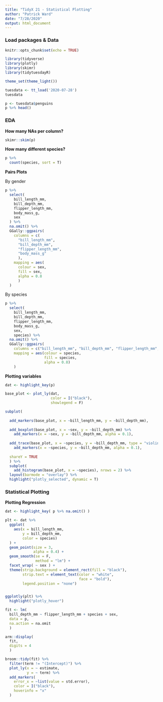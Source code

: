 ```yaml
---
title: "TidyX 21 - Statistical Plotting"
author: "Patrick Ward"
date: "7/28/2020"
output: html_document
---
```



### Load packages & Data

```r
knitr::opts_chunk$set(echo = TRUE)

library(tidyverse)
library(plotly)
library(skimr)
library(tidytuesdayR)

theme_set(theme_light())
```

```r
tuesdata <- tt_load('2020-07-28')
tuesdata

```

```r

p <- tuesdata$penguins
p %>% head()

```


### EDA

**How many NAs per column?**

```r

skimr::skim(p)

```

**How many different species?**

```r

p %>%
  count(species, sort = T)

```

**Pairs Plots**

By gender

```r

p %>%
  select(
    bill_length_mm,
    bill_depth_mm,
    flipper_length_mm,
    body_mass_g,
    sex
  ) %>%
  na.omit() %>%
  GGally::ggpairs(
    columns = c(
      "bill_length_mm", 
      "bill_depth_mm",
      "flipper_length_mm",
      "body_mass_g"
      ),
    mapping = aes(
      colour = sex,
      fill = sex,
      alpha = 0.8
      )
  )

```


By species

```r
p %>%
  select(
    bill_length_mm,
    bill_depth_mm,
    flipper_length_mm,
    body_mass_g,
    sex,
    species) %>%
  na.omit() %>%
  GGally::ggpairs(
    columns = c("bill_length_mm", "bill_depth_mm", "flipper_length_mm", "body_mass_g", "sex"),
    mapping = aes(colour = species,
                  fill = species,
                  alpha = 0.8)
    )
```


**Plotting variables**

```r

dat <- highlight_key(p)

base_plot <- plot_ly(dat,
                     color = I("black"),
                     showlegend = F)

subplot(
  
  add_markers(base_plot, x = ~bill_length_mm, y = ~bill_depth_mm),
  
  add_boxplot(base_plot, x = ~sex, y = ~bill_depth_mm) %>%
    add_markers(x = ~sex, y = ~bill_depth_mm, alpha = 0.1),
  
  add_trace(base_plot, x = ~species, y = ~bill_depth_mm, type = "violin") %>%
    add_markers(x = ~species, y = ~bill_depth_mm, alpha = 0.1),
  
  shareY = TRUE
  ) %>%
  subplot(
    add_histogram(base_plot, x = ~species), nrows = 2) %>%
  layout(barmode = "overlay") %>%
  highlight("plotly_selected", dynamic = T)

```


### Statistical Plotting

**Plotting Regression**

```r

dat <- highlight_key( p %>% na.omit() )

plt <- dat %>%
  ggplot(
    aes(x = bill_length_mm,
        y = bill_depth_mm,
        color = species)
  ) +
  geom_point(size = 3,
             alpha = 0.4) +
  geom_smooth(se = F,
              method = "lm") +
  facet_wrap( ~ sex ) +
  theme(strip.background = element_rect(fill = "black"),
        strip.text = element_text(color = "white",
                                  face = "bold"),
        legend.position = "none")


ggplotly(plt) %>%
  highlight("plotly_hover")

```


```r

fit <- lm(
  bill_depth_mm ~ flipper_length_mm + species + sex,
  data = p, 
  na.action = na.omit
  )

arm::display(
  fit,
  digits = 4
  )

broom::tidy(fit) %>%
  filter(term != "(Intercept)") %>%
  plot_ly(x = ~ estimate,
          y = ~ term) %>%
  add_markers(
    error_x = ~list(value = std.error),
    color = I("black"),
    hoverinfo = "x"
  )

```

